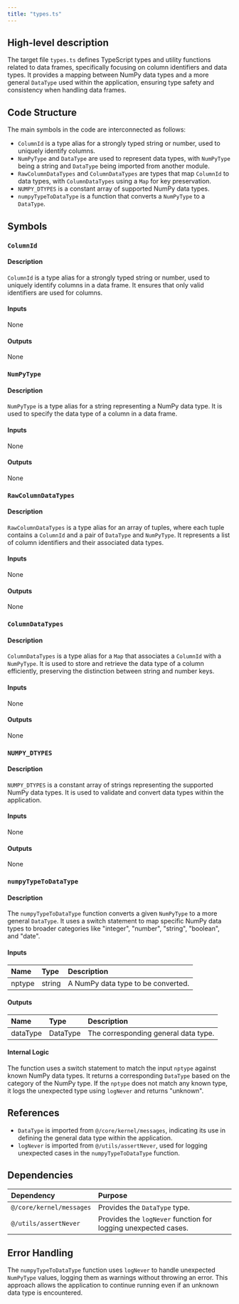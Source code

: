 ```yaml
---
title: "types.ts"
---
```


## High-level description

The target file `types.ts` defines TypeScript types and utility functions related to data frames, specifically focusing on column identifiers and data types. It provides a mapping between NumPy data types and a more general `DataType` used within the application, ensuring type safety and consistency when handling data frames.

## Code Structure

The main symbols in the code are interconnected as follows:
- `ColumnId` is a type alias for a strongly typed string or number, used to uniquely identify columns.
- `NumPyType` and `DataType` are used to represent data types, with `NumPyType` being a string and `DataType` being imported from another module.
- `RawColumnDataTypes` and `ColumnDataTypes` are types that map `ColumnId` to data types, with `ColumnDataTypes` using a `Map` for key preservation.
- `NUMPY_DTYPES` is a constant array of supported NumPy data types.
- `numpyTypeToDataType` is a function that converts a `NumPyType` to a `DataType`.

## Symbols

### `ColumnId`
#### Description
`ColumnId` is a type alias for a strongly typed string or number, used to uniquely identify columns in a data frame. It ensures that only valid identifiers are used for columns.

#### Inputs
None

#### Outputs
None

### `NumPyType`
#### Description
`NumPyType` is a type alias for a string representing a NumPy data type. It is used to specify the data type of a column in a data frame.

#### Inputs
None

#### Outputs
None

### `RawColumnDataTypes`
#### Description
`RawColumnDataTypes` is a type alias for an array of tuples, where each tuple contains a `ColumnId` and a pair of `DataType` and `NumPyType`. It represents a list of column identifiers and their associated data types.

#### Inputs
None

#### Outputs
None

### `ColumnDataTypes`
#### Description
`ColumnDataTypes` is a type alias for a `Map` that associates a `ColumnId` with a `NumPyType`. It is used to store and retrieve the data type of a column efficiently, preserving the distinction between string and number keys.

#### Inputs
None

#### Outputs
None

### `NUMPY_DTYPES`
#### Description
`NUMPY_DTYPES` is a constant array of strings representing the supported NumPy data types. It is used to validate and convert data types within the application.

#### Inputs
None

#### Outputs
None

### `numpyTypeToDataType`
#### Description
The `numpyTypeToDataType` function converts a given `NumPyType` to a more general `DataType`. It uses a switch statement to map specific NumPy data types to broader categories like "integer", "number", "string", "boolean", and "date".

#### Inputs
| Name   | Type   | Description                        |
|:-------|:-------|:-----------------------------------|
| nptype | string | A NumPy data type to be converted. |

#### Outputs
| Name     | Type     | Description                          |
|:---------|:---------|:-------------------------------------|
| dataType | DataType | The corresponding general data type. |

#### Internal Logic
The function uses a switch statement to match the input `nptype` against known NumPy data types. It returns a corresponding `DataType` based on the category of the NumPy type. If the `nptype` does not match any known type, it logs the unexpected type using `logNever` and returns "unknown".

## References

- `DataType` is imported from `@/core/kernel/messages`, indicating its use in defining the general data type within the application.
- `logNever` is imported from `@/utils/assertNever`, used for logging unexpected cases in the `numpyTypeToDataType` function.

## Dependencies

| Dependency | Purpose                                      |
|:-----------|:---------------------------------------------|
| `@/core/kernel/messages` | Provides the `DataType` type.  |
| `@/utils/assertNever`    | Provides the `logNever` function for logging unexpected cases. |

## Error Handling

The `numpyTypeToDataType` function uses `logNever` to handle unexpected `NumPyType` values, logging them as warnings without throwing an error. This approach allows the application to continue running even if an unknown data type is encountered.